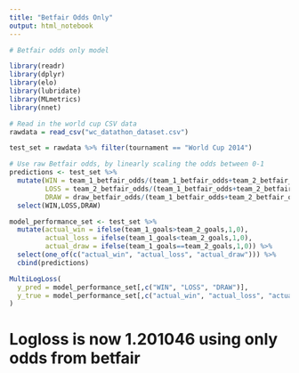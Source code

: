 ```yaml
---
title: "Betfair Odds Only"
output: html_notebook
---
```



```r
# Betfair odds only model

library(readr)
library(dplyr)
library(elo)
library(lubridate)
library(MLmetrics)
library(nnet)

# Read in the world cup CSV data
rawdata = read_csv("wc_datathon_dataset.csv")

test_set = rawdata %>% filter(tournament == "World Cup 2014")

# Use raw Betfair odds, by linearly scaling the odds between 0-1
predictions <- test_set %>% 
  mutate(WIN = team_1_betfair_odds/(team_1_betfair_odds+team_2_betfair_odds+draw_betfair_odds),
         LOSS = team_2_betfair_odds/(team_1_betfair_odds+team_2_betfair_odds+draw_betfair_odds),
         DRAW = draw_betfair_odds/(team_1_betfair_odds+team_2_betfair_odds+draw_betfair_odds)) %>% 
  select(WIN,LOSS,DRAW)

model_performance_set <- test_set %>% 
  mutate(actual_win = ifelse(team_1_goals>team_2_goals,1,0),
         actual_loss = ifelse(team_1_goals<team_2_goals,1,0),
         actual_draw = ifelse(team_1_goals==team_2_goals,1,0)) %>% 
  select(one_of(c("actual_win", "actual_loss", "actual_draw"))) %>% 
  cbind(predictions)

MultiLogLoss(
  y_pred = model_performance_set[,c("WIN", "LOSS", "DRAW")],
  y_true = model_performance_set[,c("actual_win", "actual_loss", "actual_draw")]
)


```

# Logloss is now 1.201046 using only odds from betfair